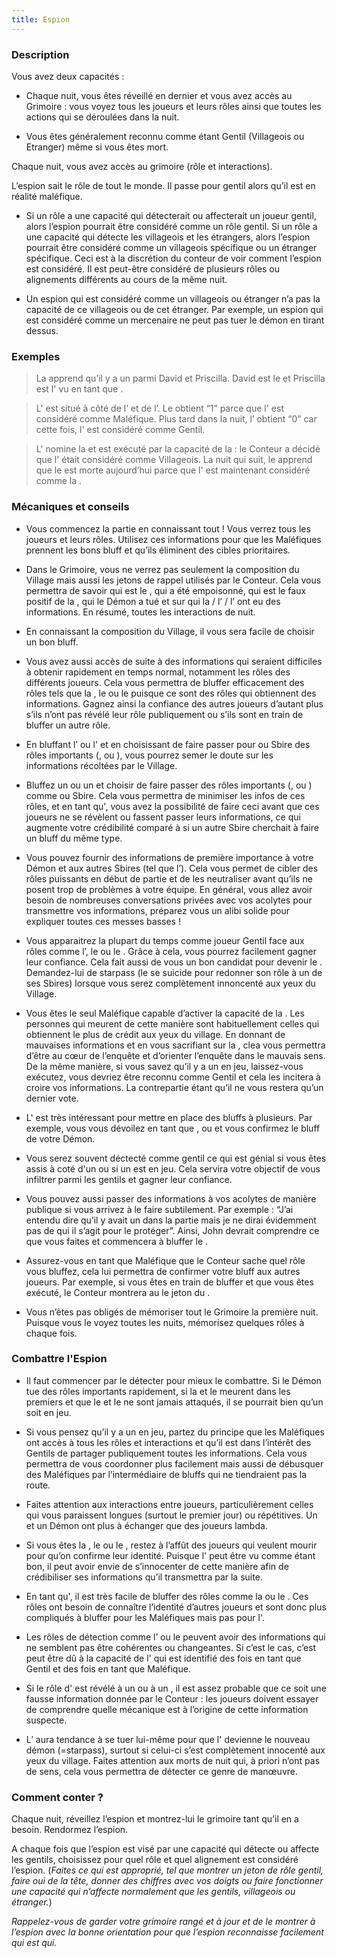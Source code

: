 ```yaml
---
title: Espion
---
```



<Role ESPION header />

### Description

Vous avez deux capacités : 

- Chaque nuit, vous êtes réveillé en dernier et vous avez accès au Grimoire : vous voyez tous les joueurs et leurs rôles ainsi que toutes les actions qui se déroulées dans la nuit.  

- Vous êtes généralement reconnu comme étant Gentil (Villageois ou Etranger) même si vous êtes mort.

Chaque nuit, vous avez accès au grimoire (rôle et interactions).

L’espion sait le rôle de tout le monde. Il passe pour gentil alors qu’il est en réalité maléfique.

-	Si un rôle a une capacité qui détecterait ou affecterait un joueur gentil, alors l’espion pourrait être considéré comme un rôle gentil. Si un rôle a une capacité qui détecte les villageois et les étrangers, alors l’espion pourrait être considéré comme un villageois spécifique ou un étranger spécifique. Ceci est à la discrétion du conteur de voir comment l’espion est considéré. Il est peut-être considéré de plusieurs rôles ou alignements différents au cours de la même nuit.

-	Un espion qui est considéré comme un villageois ou étranger n’a pas la capacité de ce villageois ou de cet étranger. Par exemple, un espion qui est considéré comme un mercenaire ne peut pas tuer le démon en tirant dessus.

### Exemples 
> La <Role LAVANDIERE /> apprend qu’il y a un <Role GARDIEN /> parmi David et Priscilla. David est le <Role MOINE /> et Priscilla est l'<Role ESPION /> vu en tant que <Role GARDIEN />.

> L'<Role ESPION /> est situé à côté de l’<Role IMP /> et de l’<Role EMPATHIQUE />. Le <Role CUISTOT /> obtient “1” parce que l'<Role ESPION /> est considéré comme Maléfique. Plus tard dans la nuit, l’<Role EMPATHIQUE /> obtient “0” car cette fois, l'<Role ESPION /> est considéré comme Gentil.

> L'<Role ESPION /> nomine la <Role PUCELLE /> et est exécuté par la capacité de la <Role PUCELLE /> : le Conteur a décidé que l'<Role ESPION /> était considéré comme Villageois. La nuit qui suit, le <Role CROQUE_MORT /> apprend que le <Role LAVANDIERE /> est morte aujourd’hui parce que l'<Role ESPION /> est maintenant considéré comme la <Role LAVANDIERE />.


### Mécaniques et conseils
- Vous commencez la partie en connaissant tout ! Vous verrez tous les joueurs et leurs rôles. Utilisez ces informations pour que les Maléfiques prennent les bons bluff et qu’ils éliminent des cibles prioritaires.

- Dans le Grimoire, vous ne verrez pas seulement la composition du Village mais aussi les jetons de rappel utilisés par le Conteur. Cela vous permettra de savoir qui est le <Role SOULARD />, qui a été empoisonné, qui est le faux positif de la <Role VOYANTE />, qui le Démon a tué et sur qui la <Role LAVANDIERE /> / l’<Role ARCHIVISTE /> / l’<Role ENQUETEUR /> ont eu des informations. En résumé, toutes les interactions de nuit. 

- En connaissant la composition du Village, il vous sera facile de choisir un bon bluff.

- Vous avez aussi accès de suite à des informations qui seraient difficiles à obtenir rapidement en temps normal, notamment les rôles des différents joueurs. Cela vous permettra de bluffer efficacement des rôles tels que la <Role LAVANDIERE />, le <Role CROQUE_MORT /> ou le <Role GARDIEN /> puisque ce sont des rôles qui obtiennent des informations. Gagnez ainsi la confiance des autres joueurs d’autant plus s’ils n’ont pas révélé leur rôle publiquement ou s’ils sont en train de bluffer un autre rôle.

- En bluffant l’<Role ARCHIVISTE /> ou l'<Role ENQUETEUR /> et en choisissant de faire passer pour <Role SOULARD /> ou Sbire des rôles importants (<Role EMPATHIQUE />, <Role GARDIEN /> ou <Role MAIRE />), vous pourrez semer le doute sur les informations récoltées par le Village.  

- Bluffez un <Role ARCHIVISTE /> ou un <Role ENQUETEUR /> et choisir de faire passer des rôles importants (<Role EMPATHIQUE />, <Role GARDIEN /> ou <Role MAIRE />) comme <Role SOULARD /> ou Sbire. Cela vous permettra de minimiser les infos de ces rôles, et en tant qu'<Role ESPION />, vous avez la possibilité de faire ceci avant que ces joueurs ne se révèlent ou fassent passer leurs informations, ce qui augmente votre crédibilité comparé à si un autre Sbire cherchait à faire un bluff du même type.

- Vous pouvez fournir des informations de première importance à votre Démon et aux autres Sbires (tel que l’<Role EMPOISONNEUR />). Cela vous permet de cibler des rôles puissants en début de partie et de les neutraliser avant qu’ils ne posent trop de problèmes à votre équipe. En général, vous allez avoir besoin de nombreuses conversations privées avec vos acolytes pour transmettre vos informations, préparez vous un alibi solide pour expliquer toutes ces messes basses !

- Vous apparaitrez la plupart du temps comme joueur Gentil face aux rôles comme l’<Role EMPATHIQUE />, le <Role CUISTOT /> ou le <Role CROQUE_MORT />. Grâce à cela, vous pourrez facilement gagner leur confiance. Cela fait aussi de vous un bon candidat pour devenir le <Role IMP />. Demandez-lui de starpass (le <Role IMP /> se suicide pour redonner son rôle à un de ses Sbires) lorsque vous serez complètement innoncenté aux yeux du Village.

- Vous êtes le seul Maléfique capable d’activer la capacité de la <Role PUCELLE />. Les personnes qui meurent de cette manière sont habituellement celles qui obtiennent le plus de crédit aux yeux du village. En donnant de mauvaises informations et en vous sacrifiant sur la <Role PUCELLE />, clea vous permettra d’être au cœur de l’enquête et d’orienter l’enquête dans le mauvais sens. De la même manière, si vous savez qu’il y a un <Role CROQUE_MORT /> en jeu, laissez-vous exécutez, vous devriez être reconnu comme Gentil et cela les incitera à croire vos informations. La contrepartie étant qu’il ne vous restera qu’un dernier vote. 

- L'<Role ESPION /> est très intéressant pour mettre en place des bluffs à plusieurs. Par exemple, vous vous dévoilez en tant que <Role LAVANDIERE />, <Role ARCHIVISTE /> ou <Role GARDIEN /> et vous confirmez le bluff de votre Démon.

- Vous serez souvent déctecté comme gentil ce qui est génial si vous êtes assis à coté d'un <Role EMPATHIQUE /> ou si un <Role CUISTOT /> est en jeu. Cela servira votre objectif de vous infiltrer parmi les gentils et gagner leur confiance. 

- Vous pouvez aussi passer des informations à vos acolytes de manière publique si vous arrivez à le faire subtilement. Par exemple : “J’ai entendu dire qu’il y avait un <Role MERCENAIRE /> dans la partie mais je ne dirai évidemment pas de qui il s’agit pour le protéger”. Ainsi, John devrait comprendre ce que vous faites et commencera à bluffer le <Role MERCENAIRE />.

- Assurez-vous en tant que Maléfique que le Conteur sache quel rôle vous bluffez, cela lui permettra de confirmer votre bluff aux autres joueurs. Par exemple, si vous êtes en train de bluffer <Role MAJORDOME /> et que vous êtes exécuté, le Conteur montrera au <Role CROQUE_MORT /> le jeton du <Role MAJORDOME />.

- Vous n’êtes pas obligés de mémoriser tout le Grimoire la première nuit. Puisque vous le voyez toutes les nuits, mémorisez quelques rôles à chaque fois.
 
### Combattre l'Espion
- Il faut commencer par le détecter pour mieux le combattre. Si le Démon tue des rôles importants rapidement, si la <Role VOYANTE /> et le <Role CROQUE_MORT /> meurent dans les premiers et que le <Role GARDIEN /> et le <Role SOLDAT /> ne sont jamais attaqués, il se pourrait bien qu’un <Role ESPION /> soit en jeu.

- Si vous pensez qu’il y a un <Role ESPION /> en jeu, partez du principe que les Maléfiques ont accès à tous les rôles et interactions et qu’il est dans l’intérêt des Gentils de partager publiquement toutes les informations. Cela vous permettra de vous coordonner plus facilement mais aussi de débusquer des Maléfiques par l’intermédiaire de bluffs qui ne tiendraient pas la route.

- Faites attention aux interactions entre joueurs, particulièrement celles qui vous paraissent longues (surtout le premier jour) ou répétitives. Un <Role ESPION /> et un Démon ont plus à échanger que des joueurs lambda.

- Si vous êtes la <Role PUCELLE />, le <Role CROQUE_MORT /> ou le <Role GARDIEN />, restez à l’affût des joueurs qui veulent mourir pour qu’on confirme leur identité. Puisque l'<Role ESPION /> peut être vu comme étant bon, il peut avoir envie de s’innocenter de cette manière afin de crédibiliser ses informations qu’il transmettra par la suite.

- En tant qu'<Role ESPION />, il est très facile de bluffer des rôles comme la <Role LAVANDIERE /> ou le <Role GARDIEN />. Ces rôles ont besoin de connaître l’identité d’autres joueurs et sont donc plus compliqués à bluffer pour les Maléfiques mais pas pour l'<Role ESPION />. 

- Les rôles de détection comme l’<Role EMPATHIQUE /> ou le <Role CUISTOT /> peuvent avoir des informations qui ne semblent pas être cohérentes ou changeantes. Si c’est le cas, c’est peut être dû à la capacité de l'<Role ESPION /> qui est identifié des fois en tant que Gentil et des fois en tant que Maléfique.

- Si le rôle d'<Role ESPION /> est révélé à un <Role CROQUE_MORT /> ou à un <Role GARDIEN />, il est assez probable que ce soit une fausse information donnée par le Conteur : les joueurs doivent essayer de comprendre quelle mécanique est à l’origine de cette information suspecte.

- L’<Role IMP /> aura tendance à se tuer lui-même pour que l'<Role ESPION /> devienne le nouveau démon (=starpass), surtout si celui-ci s’est complètement innocenté aux yeux du village. Faites attention aux morts de nuit qui, à priori n’ont pas de sens, cela vous permettra de détecter ce genre de manœuvre.

### Comment conter ?

Chaque nuit, réveillez l’espion et montrez-lui le grimoire tant qu’il en a besoin. Rendormez l’espion.

A chaque fois que l’espion est visé par une capacité qui détecte ou affecte les gentils, choisissez pour quel rôle et quel alignement est considéré l’espion. (_Faites ce qui est approprié, tel que montrer un jeton de rôle gentil, faire oui de la tête, donner des chiffres avec vos doigts ou faire fonctionner une capacité qui n’affecte normalement que les gentils, villageois ou étranger._)

_Rappelez-vous de garder votre grimoire rangé et à jour et de le montrer à l’espion avec la bonne orientation pour que l’espion reconnaisse facilement qui est qui._ 
